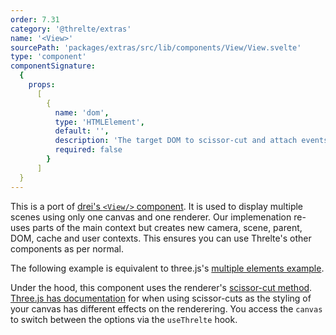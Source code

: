 ```yaml
---
order: 7.31
category: '@threlte/extras'
name: '<View>'
sourcePath: 'packages/extras/src/lib/components/View/View.svelte'
type: 'component'
componentSignature:
  {
    props:
      [
        {
          name: 'dom',
          type: 'HTMLElement',
          default: '',
          description: 'The target DOM to scissor-cut and attach events. Does nothing if none given.',
          required: false
        }
      ]
  }
---
```


This is a port of [drei's `<View/>`
component](https://drei.docs.pmnd.rs/portals/view). It is used to display
multiple scenes using only one canvas and one renderer. Our implemenation
re-uses parts of the main context but creates new camera, scene, parent, DOM,
cache and user contexts. This ensures you can use Threlte's other components as
per normal.

The following example is equivalent to three.js's [multiple elements
example](https://threejs.org/examples/#webgl_multiple_elements).

<Example path="extras/view" />

Under the hood, this component uses the renderer's [scissor-cut
method](https://threejs.org/docs/index.html#api/en/renderers/WebGLRenderer.setScissor).
[Three.js has documentation](https://threejs.org/manual/#en/multiple-scenes) for
when using scissor-cuts as the styling of your canvas has different effects on
the renderering. You access the `canvas` to switch between the options via the
`useThrelte` hook.
